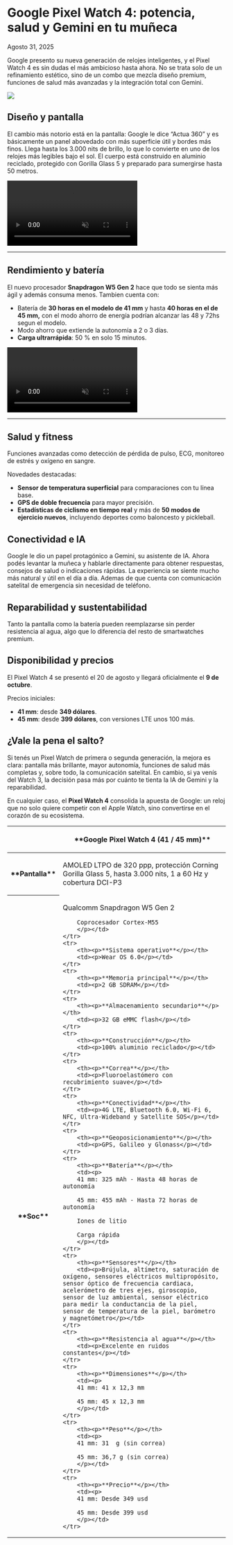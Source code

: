 # Google Pixel Watch 4: potencia, salud y Gemini en tu muñeca

Agosto 31, 2025

<div class='espacio'/>

Google presento su nueva generación de relojes inteligentes, y el Pixel Watch 4 es sin dudas el más ambicioso hasta ahora. No se trata solo de un refinamiento estético, sino de un combo que mezcla diseño premium, funciones de salud más avanzadas y la integración total con Gemini.

![](/assets/blog-assets/PixelMadebyGoogle/PixelWatch4MadebyGoogle2.webp)

## Diseño y pantalla

El cambio más notorio está en la pantalla: Google le dice “Actua 360” y es básicamente un panel abovedado con más superficie útil y bordes más finos. Llega hasta los 3.000 nits de brillo, lo que lo convierte en uno de los relojes más legibles bajo el sol. El cuerpo está construido en aluminio reciclado, protegido con Gorilla Glass 5 y preparado para sumergirse hasta 50 metros.

<video autoPlay loop muted playsInline>
  <source src="/assets/blog-assets/PixelMadebyGoogle/PixelWatch4MadebyGoogle3.mp4" type="video/mp4" />
</video>

---
<div class='espacio'/>

## Rendimiento y batería

El nuevo procesador **Snapdragon W5 Gen 2** hace que todo se sienta más ágil y además consuma menos. Tambien cuenta con:

- Batería de **30 horas en el modelo de 41 mm** y hasta **40 horas en el de 45 mm,** con el modo ahorro de energía podrían alcanzar las 48 y 72hs segun el modelo.
- Modo ahorro que extiende la autonomía a 2 o 3 días.
- **Carga ultrarrápida**: 50 % en solo 15 minutos.

<video autoPlay loop muted playsInline>
  <source src="/assets/blog-assets/PixelMadebyGoogle/PixelWatch4MadebyGoogle4.mp4" type="video/mp4" />
</video>

---
<div class='espacio'/>

## Salud y fitness

Funciones avanzadas como detección de pérdida de pulso, ECG, monitoreo de estrés y oxígeno en sangre.

<div class='espacio'/>

Novedades destacadas:

- **Sensor de temperatura superficial** para comparaciones con tu línea base.
- **GPS de doble frecuencia** para mayor precisión.
- **Estadísticas de ciclismo en tiempo real** y más de **50 modos de ejercicio nuevos**, incluyendo deportes como baloncesto y pickleball.

<div class='espacio'/>

## Conectividad e IA

Google le dio un papel protagónico a Gemini, su asistente de IA. Ahora podés levantar la muñeca y hablarle directamente para obtener respuestas, consejos de salud o indicaciones rápidas. La experiencia se siente mucho más natural y útil en el día a día. Ademas de que cuenta con comunicación satelital de emergencia sin necesidad de teléfono.

<div class='espacio'/>

## Reparabilidad y sustentabilidad

Tanto la pantalla como la batería pueden reemplazarse sin perder resistencia al agua, algo que lo diferencia del resto de smartwatches premium.

<div class='espacio'/>

## Disponibilidad y precios

El Pixel Watch 4 se presentó el 20 de agosto y llegará oficialmente el **9 de octubre**.

Precios iniciales:
- **41 mm**: desde **349 dólares**.
- **45 mm**: desde **399 dólares**, con versiones LTE unos 100 más.

<div class='espacio'/>

## ¿Vale la pena el salto?

Si tenés un Pixel Watch de primera o segunda generación, la mejora es clara: pantalla más brillante, mayor autonomía, funciones de salud más completas y, sobre todo, la comunicación satelital. En cambio, si ya venís del Watch 3, la decisión pasa más por cuánto te tienta la IA de Gemini y la reparabilidad.

En cualquier caso, el **Pixel Watch 4** consolida la apuesta de Google: un reloj que no solo quiere competir con el Apple Watch, sino convertirse en el corazón de su ecosistema.

<div class='espacio'/>

<div class='table'>
<table>
<thead>
<tr>
    <th><p></p></th>
    <th><p>**Google Pixel Watch 4 (41 / 45 mm)**</p></th>
</tr>
</thead>
<tbody>
    <tr>
        <th><p>**Pantalla**</p></th>
        <td><p>AMOLED LTPO de 320 ppp, protección Corning Gorilla Glass 5, hasta 3.000 nits, 1 a 60 Hz y cobertura DCI-P3</p></td>
    </tr>
    <tr>
        <th><p>**Soc**</p></th>
        <td><p>
        Qualcomm Snapdragon W5 Gen 2

        Coprocesador Cortex-M55
        </p></td>
    </tr>
    <tr>
        <th><p>**Sistema operativo**</p></th>
        <td><p>Wear OS 6.0</p></td>
    </tr>
    <tr>
        <th><p>**Memoria principal**</p></th>
        <td><p>2 GB SDRAM</p></td>
    </tr>
    <tr>
        <th><p>**Almacenamiento secundario**</p></th>
        <td><p>32 GB eMMC flash</p></td>
    </tr>
    <tr>
        <th><p>**Construcción**</p></th>
        <td><p>100% aluminio reciclado</p></td>
    </tr>
    <tr>
        <th><p>**Correa**</p></th>
        <td><p>Fluoroelastómero con recubrimiento suave</p></td>
    </tr>
    <tr>
        <th><p>**Conectividad**</p></th>
        <td><p>4G LTE, Bluetooth 6.0, Wi-Fi 6, NFC, Ultra-Wideband y Satellite SOS</p></td>
    </tr>
    <tr>
        <th><p>**Geoposicionamiento**</p></th>
        <td><p>GPS, Galileo y Glonass</p></td>
    </tr>
    <tr>
        <th><p>**Batería**</p></th>
        <td><p>
        41 mm: 325 mAh - Hasta 48 horas de autonomía

        45 mm: 455 mAh - Hasta 72 horas de autonomía

        Iones de litio

        Carga rápida
        </p></td>
    </tr>
    <tr>
        <th><p>**Sensores**</p></th>
        <td><p>Brújula, altímetro, saturación de oxígeno, sensores eléctricos multipropósito, sensor óptico de frecuencia cardiaca, acelerómetro de tres ejes, giroscopio, sensor de luz ambiental, sensor eléctrico para medir la conductancia de la piel, sensor de temperatura de la piel, barómetro y magnetómetro</p></td>
    </tr>
    <tr>
        <th><p>**Resistencia al agua**</p></th>
        <td><p>Excelente en ruidos constantes</p></td>
    </tr>
    <tr>
        <th><p>**Dimensiones**</p></th>
        <td><p>
        41 mm: 41 x 12,3 mm

        45 mm: 45 x 12,3 mm
        </p></td>
    </tr>
    <tr>
        <th><p>**Peso**</p></th>
        <td><p>
        41 mm: 31  g (sin correa)

        45 mm: 36,7 g (sin correa)
        </p></td>
    </tr>
    <tr>
        <th><p>**Precio**</p></th>
        <td><p>
        41 mm: Desde 349 usd

        45 mm: Desde 399 usd
        </p></td>
    </tr>
</tbody>
</table>
</div>

<div class='espacio'/>
